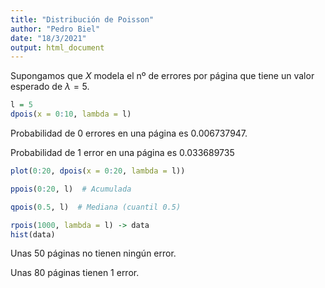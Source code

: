 ---
title: "Distribución de Poisson"
author: "Pedro Biel"
date: "18/3/2021"
output: html_document
---

Supongamos que $X$ modela el nº de errores por página que tiene un valor esperado de $\lambda = 5$.

```{r}
l = 5
dpois(x = 0:10, lambda = l)
```

Probabilidad de 0 errores en una página es 0.006737947.

Probabilidad de 1 error en una página es 0.033689735 

```{r}
plot(0:20, dpois(x = 0:20, lambda = l))
```

```{r}
ppois(0:20, l)  # Acumulada
```

```{r}
qpois(0.5, l)  # Mediana (cuantil 0.5)
```

```{r}
rpois(1000, lambda = l) -> data
hist(data)
```

Unas 50 páginas no tienen ningún error.

Unas 80 páginas tienen 1 error.


